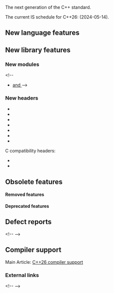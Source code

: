 {{title|C++26}}
{{cpp/version/navbar}}

The next generation of the C++ standard.

The current IS schedule for C++26: {{stddoc|P1000R6}} (2024-05-14).

{{todo}}

==New language features==

==New library features==

===New modules===
&lt;!--
* [[cpp/standard library#Importing modules|{{c|std}} and {{c|std.compat}}]] --&gt;

===New headers===
* {{header|debugging}}
* {{header|hazard_pointer}}
* {{header|inplace_vector}}
* {{header|linalg}}
* {{header|rcu}}
* {{header|simd}}
* {{header|text_encoding}}

C compatibility headers:
* {{header|stdbit.h}}
* {{header|stdchkint.h}}

==Obsolete features==
====Removed features====
{{todo}}
====Deprecated features====
{{todo}}

==Defect reports==
&lt;!-- {{cpp/language/history/DR26}} --&gt;

==Compiler support==
Main Article: [[cpp/compiler support#C++26 features|C++26 compiler support]]
{{cpp/compiler support/26}}
{{cpp/compiler support/note}}

===External links===
{{elink begin}}
{{elink|{{enwiki|C++26}} - Wikipedia}}
&lt;!--
{{elink|[https://github.com/makelinux/examples/blob/HEAD/cpp/26.cpp Working C++26 examples]}}
--&gt;
{{elink end}}

{{langlinks|de|es|ko|ru|zh}}